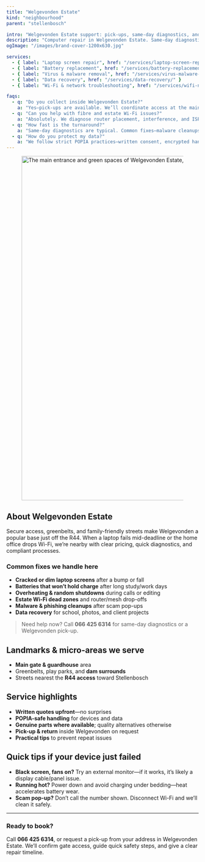 ```yaml
---
title: "Welgevonden Estate"
kind: "neighbourhood"
parent: "stellenbosch"

intro: "Welgevonden Estate support: pick-ups, same-day diagnostics, and POPIA-safe laptop & PC repairs from our Stellenbosch hub."
description: "Computer repair in Welgevonden Estate. Same-day diagnostics, screen & battery replacements, malware cleanup, data recovery, and Wi-Fi fixes near the R44."
ogImage: "/images/brand-cover-1200x630.jpg"

services:
  - { label: "Laptop screen repair", href: "/services/laptop-screen-replacement/" }
  - { label: "Battery replacement", href: "/services/battery-replacement/" }
  - { label: "Virus & malware removal", href: "/services/virus-malware-removal/" }
  - { label: "Data recovery", href: "/services/data-recovery/" }
  - { label: "Wi-Fi & network troubleshooting", href: "/services/wifi-network-troubleshooting/" }

faqs:
  - q: "Do you collect inside Welgevonden Estate?"
    a: "Yes—pick-ups are available. We’ll coordinate access at the main gate and schedule a time that suits security and HOA guidelines."
  - q: "Can you help with fibre and estate Wi-Fi issues?"
    a: "Absolutely. We diagnose router placement, interference, and ISP hiccups, and we’ll optimise mesh/Extenders for full-home coverage."
  - q: "How fast is the turnaround?"
    a: "Same-day diagnostics are typical. Common fixes—malware cleanups or simple hardware swaps—often complete within 24–48 hours."
  - q: "How do you protect my data?"
    a: "We follow strict POPIA practices—written consent, encrypted handling, and no data is copied unless you approve it."
---
```


<div class="not-prose mt-3">
  <figure class="overflow-hidden rounded-2xl border border-white/10 shadow-sm">
    <img
      src="/images/locations/stellenbosch/welgevonden-estate-stellenbosch-digissential-locations.webp"
      alt="The main entrance and green spaces of Welgevonden Estate, a serviced residential area."
      width="1600"
      height="900"
      loading="eager"
      fetchpriority="high"
      sizes="100vw"
      class="block w-full h-[38vh] sm:h-[44vh] md:h-[50vh] lg:h-[56vh] object-cover object-center"
    />
  </figure>
</div>

## About Welgevonden Estate

Secure access, greenbelts, and family-friendly streets make Welgevonden a popular base just off the R44. When a laptop fails mid-deadline or the home office drops Wi-Fi, we’re nearby with clear pricing, quick diagnostics, and compliant processes.

### Common fixes we handle here

- **Cracked or dim laptop screens** after a bump or fall  
- **Batteries that won’t hold charge** after long study/work days  
- **Overheating & random shutdowns** during calls or editing  
- **Estate Wi-Fi dead zones** and router/mesh drop-offs  
- **Malware & phishing cleanups** after scam pop-ups  
- **Data recovery** for school, photos, and client projects

> Need help now? Call **066 425 6314** for same-day diagnostics or a Welgevonden pick-up.

## Landmarks & micro-areas we serve

- **Main gate & guardhouse** area  
- Greenbelts, play parks, and **dam surrounds**  
- Streets nearest the **R44 access** toward Stellenbosch

## Service highlights

- **Written quotes upfront**—no surprises  
- **POPIA-safe handling** for devices and data  
- **Genuine parts where available**; quality alternatives otherwise  
- **Pick-up & return** inside Welgevonden on request  
- **Practical tips** to prevent repeat issues

## Quick tips if your device just failed

- **Black screen, fans on?** Try an external monitor—if it works, it’s likely a display cable/panel issue.  
- **Running hot?** Power down and avoid charging under bedding—heat accelerates battery wear.  
- **Scam pop-up?** Don’t call the number shown. Disconnect Wi-Fi and we’ll clean it safely.

---

### Ready to book?

Call **066 425 6314**, or request a pick-up from your address in Welgevonden Estate. We’ll confirm gate access, guide quick safety steps, and give a clear repair timeline.
